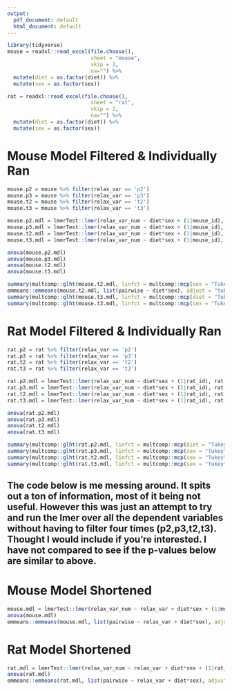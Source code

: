 ```yaml
---
output:
  pdf_document: default
  html_document: default
---
```

```r
library(tidyverse)
mouse = readxl::read_excel(file.choose(),
                           sheet = "mouse",
                           skip = 2,
                           na="") %>% 
  mutate(diet = as.factor(diet)) %>% 
  mutate(sex = as.factor(sex))

rat = readxl::read_excel(file.choose(),
                           sheet = "rat",
                           skip = 2,
                           na="") %>% 
  mutate(diet = as.factor(diet)) %>% 
  mutate(sex = as.factor(sex))
```
# Mouse Model Filtered & Individually Ran
```r
mouse.p2 = mouse %>% filter(relax_var == 'p2')
mouse.p3 = mouse %>% filter(relax_var == 'p3')
mouse.t2 = mouse %>% filter(relax_var == 't2')
mouse.t3 = mouse %>% filter(relax_var == 't3')

mouse.p2.mdl = lmerTest::lmer(relax_var_num ~ diet*sex + (1|mouse_id), mouse.p2)
mouse.p3.mdl = lmerTest::lmer(relax_var_num ~ diet*sex + (1|mouse_id), mouse.p3)
mouse.t2.mdl = lmerTest::lmer(relax_var_num ~ diet*sex + (1|mouse_id), mouse.t2)
mouse.t3.mdl = lmerTest::lmer(relax_var_num ~ diet*sex + (1|mouse_id), mouse.t3)

anova(mouse.p2.mdl)
anova(mouse.p3.mdl)
anova(mouse.t2.mdl)
anova(mouse.t3.mdl)

summary(multcomp::glht(mouse.t2.mdl, linfct = multcomp::mcp(sex = "Tukey")))
emmeans::emmeans(mouse.t2.mdl, list(pairwise ~ diet*sex), adjust = "tukey")
summary(multcomp::glht(mouse.t3.mdl, linfct = multcomp::mcp(diet = "Tukey")))
summary(multcomp::glht(mouse.t3.mdl, linfct = multcomp::mcp(sex = "Tukey")))
```
# Rat Model Filtered & Individually Ran
```r
rat.p2 = rat %>% filter(relax_var == 'p2')
rat.p3 = rat %>% filter(relax_var == 'p3')
rat.t2 = rat %>% filter(relax_var == 't2')
rat.t3 = rat %>% filter(relax_var == 't3')

rat.p2.mdl = lmerTest::lmer(relax_var_num ~ diet*sex + (1|rat_id), rat.p2)
rat.p3.mdl = lmerTest::lmer(relax_var_num ~ diet*sex + (1|rat_id), rat.p3)
rat.t2.mdl = lmerTest::lmer(relax_var_num ~ diet*sex + (1|rat_id), rat.t2)
rat.t3.mdl = lmerTest::lmer(relax_var_num ~ diet*sex + (1|rat_id), rat.t3)

anova(rat.p2.mdl)
anova(rat.p3.mdl)
anova(rat.t2.mdl)
anova(rat.t3.mdl)

summary(multcomp::glht(rat.p2.mdl, linfct = multcomp::mcp(diet = "Tukey")))
summary(multcomp::glht(rat.p3.mdl, linfct = multcomp::mcp(sex = "Tukey")))
summary(multcomp::glht(rat.t2.mdl, linfct = multcomp::mcp(sex = "Tukey")))
summary(multcomp::glht(rat.t3.mdl, linfct = multcomp::mcp(sex = "Tukey")))
```
## The code below is me messing around. It spits out a ton of information, most of it being not useful. However this was just an attempt to try and run the lmer over all the dependent variables without having to filter four times (p2,p3,t2,t3). Thought I would include if you're interested. I have not compared to see if the p-values below are similar to above.

# Mouse Model Shortened
```r
mouse.mdl = lmerTest::lmer(relax_var_num ~ relax_var + diet*sex + (1|mouse_id), data = mouse)
anova(mouse.mdl)
emmeans::emmeans(mouse.mdl, list(pairwise ~ relax_var + diet*sex), adjust = "tukey")
```
# Rat Model Shortened
```r
rat.mdl = lmerTest::lmer(relax_var_num ~ relax_var + diet*sex + (1|rat_id), data = rat)
anova(rat.mdl)
emmeans::emmeans(rat.mdl, list(pairwise ~ relax_var + diet*sex), adjust = "tukey")
```

